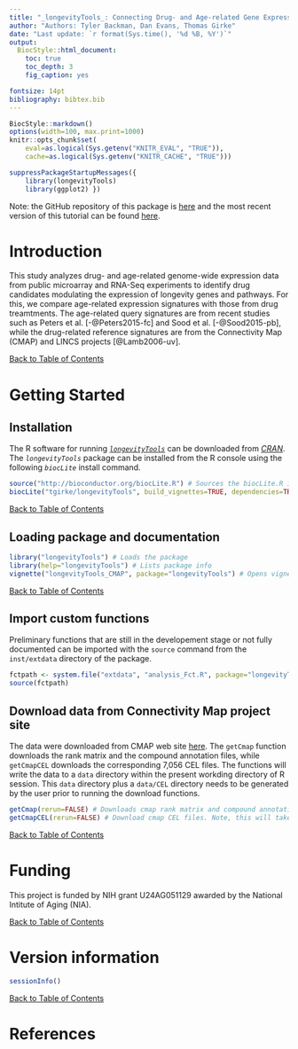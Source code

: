 ```yaml
---
title: "_longevityTools_: Connecting Drug- and Age-related Gene Expression Signatures" 
author: "Authors: Tyler Backman, Dan Evans, Thomas Girke"
date: "Last update: `r format(Sys.time(), '%d %B, %Y')`" 
output:
  BiocStyle::html_document:
    toc: true
    toc_depth: 3
    fig_caption: yes

fontsize: 14pt
bibliography: bibtex.bib
---
```

<!--
%% \VignetteEngine{knitr::rmarkdown}
%\VignetteIndexEntry{Overview Vignette}
%% \VignetteDepends{methods}
%% \VignetteKeywords{compute cluster, pipeline, reports}
%% \VignettePackage{longevityTools}
-->

<!---
- Compile from command-line
echo "rmarkdown::render('longevityTools_CMAP.Rmd')" | R -slave; R CMD Stangle longevityTools_CMAP.Rmd

- Commit to github
git commit -am "some edits"; git push -u origin master

- To customize font size and other style features, add this line to output section in preamble:  
    css: style.css
-->

```r
BiocStyle::markdown()
options(width=100, max.print=1000)
knitr::opts_chunk$set(
    eval=as.logical(Sys.getenv("KNITR_EVAL", "TRUE")),
    cache=as.logical(Sys.getenv("KNITR_CACHE", "TRUE")))
```

```r
suppressPackageStartupMessages({
    library(longevityTools) 
    library(ggplot2) }) 
```

Note: the GitHub repository of this package is <a href="https://github.com/tgirke/longevityTools">here</a> and the most recent version of this tutorial can be found <a href="https://htmlpreview.github.io/?https://github.com/tgirke/longevityTools/blob/master/vignettes/longevityTools_CMAP.html">here</a>.

# Introduction 
This study analyzes drug- and age-related genome-wide expression data from public microarray 
and RNA-Seq experiments to identify drug candidates modulating the expression of longevity
genes and pathways. For this, we compare age-related expression signatures with those from 
drug treamtments. The age-related query signatures are from recent studies such as Peters 
et al. [-@Peters2015-fc] and Sood et al. [-@Sood2015-pb], while the drug-related reference 
signatures are from the Connectivity Map (CMAP) and LINCS projects [@Lamb2006-uv].

<div align="right">[Back to Table of Contents]()</div>


# Getting Started

## Installation

The R software for running [_`longevityTools`_](https://github.com/tgirke/longevityTools) can be downloaded from [_CRAN_](http://cran.at.r-project.org/). The _`longevityTools`_ package can be installed from the R console using the following _`biocLite`_ install command. 

```r
source("http://bioconductor.org/biocLite.R") # Sources the biocLite.R installation script 
biocLite("tgirke/longevityTools", build_vignettes=TRUE, dependencies=TRUE) # Installs package from GitHub
```
<div align="right">[Back to Table of Contents]()</div>

## Loading package and documentation

```r
library("longevityTools") # Loads the package
library(help="longevityTools") # Lists package info
vignette("longevityTools_CMAP", package="longevityTools") # Opens vignette
```
<div align="right">[Back to Table of Contents]()</div>

## Import custom functions 
Preliminary functions that are still in the developement stage or not fully documented can be 
imported with the `source` command from the `inst/extdata` directory of the package.

```r
fctpath <- system.file("extdata", "analysis_Fct.R", package="longevityTools")
source(fctpath)
```

## Download data from Connectivity Map project site
The data were downloaded from CMAP web site [here](http://www.broadinstitute.org/cmap). The 
`getCmap` function downloads the rank matrix and the compound annotation files, while `getCmapCEL`
downloads the corresponding 7,056 CEL files. The functions will write the data to a `data` directory
within the present workding directory of R session. This `data` directory plus a `data/CEL` directory
needs to be generated by the user prior to running the download functions.
```r
getCmap(rerun=FALSE) # Downloads cmap rank matrix and compound annotation files
getCmapCEL(rerun=FALSE) # Download cmap CEL files. Note, this will take some time
```

<div align="right">[Back to Table of Contents]()</div>

# Funding
This project is funded by NIH grant U24AG051129 awarded by the National Intitute of Aging (NIA).

<div align="right">[Back to Table of Contents]()</div>

# Version information

```r
sessionInfo()
```
<div align="right">[Back to Table of Contents]()</div>

# References
